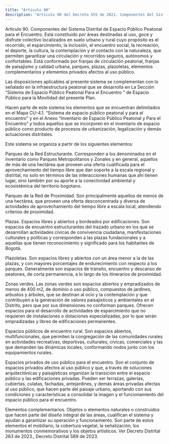 ```yaml
---
title: "Artículo 90"
description: "Artículo 90 del Decreto 555 de 2021. Componentes del Sistema Distrital de Espacio Público Peatonal para el Encuentro."
---
```


Artículo 90. Componentes del Sistema Distrital de Espacio Público Peatonal para el Encuentro. Está constituido por áreas destinadas al uso, goce y disfrute colectivo localizados en suelo urbano y rural cuyo propósito es el recorrido, el esparcimiento, la inclusión, el encuentro social, la recreación, el deporte, la cultura, la contemplación y el contacto con la naturaleza, que permiten garantizar una circulación y recorridos seguros, autónomos y confortables. Está conformado por franjas de circulación peatonal, franjas de paisajismo y calidad urbana, parques, plazas, plazoletas, elementos complementarios y elementos privados afectos al uso público.
 
Las disposiciones aplicables al presente sistema se complementan con lo señalado en la infraestructura peatonal que se desarrolla en La Sección “Sistema de Espacio Público Peatonal Para el Encuentro ” de Espacio Público para la Movilidad del presente Plan.
 
Hacen parte de este sistema los elementos que se encuentran delimitados en el Mapa CU-4.1. “Sistema de espacio público peatonal y para el encuentro” y en el Anexo “Inventario de Espacio Público Peatonal y Para el Encuentro” y todos aquellos que se incorporen en el inventario de espacio público como producto de procesos de urbanización, legalización y demás actuaciones distritales.
 
Este sistema se organiza a partir de los siguientes elementos:
 
Parques de la Red Estructurante. Corresponden a los denominados en el inventario como Parques Metropolitanos y Zonales y en general, aquellos de más de una hectárea que proveen una oferta cualificada para el aprovechamiento del tiempo libre que dan soporte a la escala regional y distrital, no solo en términos de las interacciones humanas que ahí tienen lugar, sino también por su aporte a la conectividad ambiental y ecosistémica del territorio bogotano.
 
Parques de la Red de Proximidad. Son principalmente aquellos de menos de una hectárea, que proveen una oferta desconcentrada y diversa de actividades de aprovechamiento del tiempo libre a escala local, atendiendo criterios de proximidad.
 
Plazas. Espacios libres y abiertos y bordeados por edificaciones. Son espacios de encuentro estructurantes del trazado urbano en los que se desarrollan actividades cívicas de convivencia ciudadana, manifestaciones culturales y políticas y corresponden a las plazas fundacionales y a aquellas que tienen reconocimiento y significado para los habitantes de Bogotá.
 
Plazoletas. Son espacios libres y abiertos con un área menor a la de las plazas, y con mayores porcentajes de endurecimiento con respecto a los parques. Generalmente son espacios de tránsito, encuentro y descanso de peatones, de corta permanencia, a lo largo de los itinerarios de proximidad.
 
Zonas verdes. Las zonas verdes son espacios abiertos y empradizados de menos de 400 m2, de dominio o uso público, compuestos de jardines, arbustos y árboles, que se destinan al ocio y la contemplación y que contribuyen a la generación de valores paisajísticos y ambientales en el Distrito, pero que por sus dimensiones no conforman parques. Ofrecen espacios para el desarrollo de actividades de esparcimiento que no requieren de instalaciones o dotaciones especializadas, por lo que serán empradizadas y libres de edificaciones permanentes.
 
Espacios públicos de encuentro rural. Son espacios abiertos, multifuncionales, que permiten la congregación de las comunidades rurales en actividades recreativas, deportivas, culturales, cívicas, comerciales y las que demanden las dinámicas locales, conformando nodos junto con los equipamientos rurales.
 
Espacios privados de uso público para el encuentro. Son el conjunto de espacios privados afectos al uso público y que, a través de soluciones arquitectónicas y paisajísticas organizan la transición entre el espacio público y las edificaciones privadas. Pueden ser terrazas, galerías, cubiertas, culatas, fachadas, antejardines, y demás áreas privadas afectas al uso público, que hacen parte del paisaje urbano, aportando con sus condiciones y características a consolidar la imagen y el funcionamiento del espacio público para el encuentro.
 
Elementos complementarios. Objetos o elementos naturales o construidos que hacen parte del diseño integral de las áreas, cualifican el sistema y ayudan a garantizar su operación y funcionamiento. Son parte de estos elementos el mobiliario, la cobertura vegetal, la señalización, los monumentos conmemorativos y los objetos artísticos.
Ver Decreto Distrital 263 de 2023., Decreto Distrital 589 de 2023.